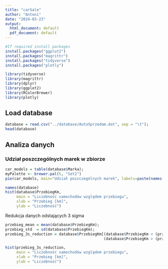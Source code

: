 ```yaml
---
title: "carSale"
author: "Antoni"
date: "2024-03-23"
output:
  html_document: default
  pdf_document: default
---
```


```r
#If required install packages
install.packages("ggplot2")
install.packages("magrittr")
install.packages("tidyverse")
install.packages("plotly")

library(tidyverse)
library(magrittr)
library(dplyr)
library(ggplot2)
library(RColorBrewer)
library(plotly)
```

## Load database 
```r
database = read.csv("../database/AutoSprzedam.dat", sep = "\t");
head(database)
```
## Analiza danych

### Udział poszczególnych marek w zbiorze 
```r
car_models = table(database$Marka);
myPalette <- brewer.pal(5, "Set2") 
pie(car_models, main="Udział poszczególnych marek", labels=paste(names(car_models), round(car_models/sum(car_models)*100, 2), "%"), border="white", col=myPalette);

```
```r
names(database)
hist(database$PrzebiegKm,
     main = "Liczebność samochodów względem przebiegu",
     xlab = "Przebieg [km]",
     ylab = "Liczebność")
```

Redukcja danych odstających 3 sigma
```r
przebieg_mean = mean(database$PrzebiegKm);
przebieg_std  = sd(database$PrzebiegKm);
przebieg_3s_reduction = database$PrzebiegKm[(database$PrzebiegKm < (przebieg_mean + 3* przebieg_std)) &
                                            (database$PrzebiegKm > (przebieg_mean - 3* przebieg_std))]

hist(przebieg_3s_reduction,
     main = "Liczebność samochodów względem przebiegu",
     xlab = "Przebieg [km]",
     ylab = "Liczebność")
```